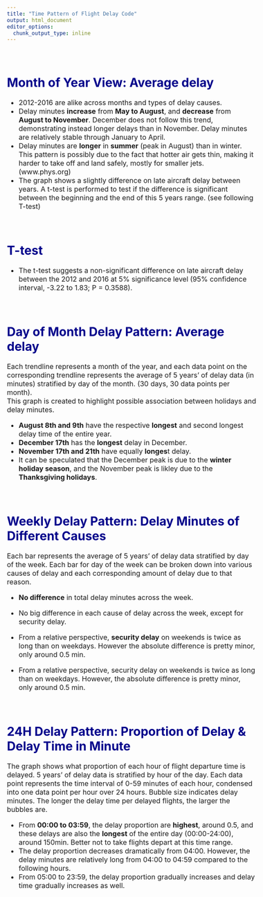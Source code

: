 ```yaml
---
title: "Time Pattern of Flight Delay Code"
output: html_document
editor_options: 
  chunk_output_type: inline
---
```


<style type="text/css">

body{ /* Normal  */
      font-size: 16px;
  }
}
h1.title {
  font-size: 30px;
  color: DarkBlue;
}
h1 { /* Header 1 */
  font-size: 28px;
  color: DarkBlue;
}
h2 { /* Header 2 */
    font-size: 16px;
  color: DarkBlue;
}

}
code.r{ /* Code block */
    font-size: 12px;
}
pre { /* Code block - determines code spacing between lines */
    font-size: 14px;
}
</style>

\


# Month of Year View: Average delay


* 2012-2016 are alike across months and types of delay causes. 
* Delay minutes **increase** from **May to August**, and **decrease** from **August to November**. December does not follow this trend, demonstrating instead longer delays than in November. Delay minutes are relatively stable through January to April. 
* Delay minutes are **longer** in **summer** (peak in August) than in winter. This pattern is possibly due to the fact that hotter air gets thin, making it harder to take off and land safely, mostly for smaller jets. (www.phys.org)
* The graph shows a slightly difference on late aircraft delay between years. A t-test is performed to test if the difference is significant between the beginning and the end of this 5 years range. (see following T-test)

\


# T-test


* The t-test suggests a non-significant difference on late aircraft delay between the 2012 and 2016 at 5% significance level (95% confidence interval, -3.22 to 1.83; P = 0.3588).

\


# Day of Month Delay Pattern: Average delay

Each trendline represents a month of the year, and each data point on the corresponding trendline represents the average of 5 years' of delay data (in minutes) stratified by day of the month.  (30 days, 30 data points per month). \
This graph is created to highlight possible association between holidays and delay minutes.

* **August 8th and 9th** have the respective **longest** and second longest delay time of the entire year.  
* **December 17th** has the **longest** delay in December. 
* **November 17th and 21th** have equally **longes**t delay. 
* It can be speculated that the December peak is due to the **winter holiday season**, and the November peak is likley due to the **Thanksgiving holidays**. 

\


# Weekly Delay Pattern: Delay Minutes of Different Causes

Each bar represents the average of 5 years' of delay data stratified by day of the week. Each bar for day of the week can be broken down into various causes of delay and each corresponding amount of delay due to that reason. 

* **No difference** in total delay minutes across the week.
* No big difference in each cause of delay across the week, except for security delay.

* From a relative perspective, **security delay** on weekends is twice as long than on weekdays. However the absolute difference is pretty minor, only around 0.5 min.

* From a relative perspective, security delay on weekends is twice as long than on weekdays. However, the absolute difference is pretty minor, only around 0.5 min.


\


# 24H Delay Pattern: Proportion of Delay & Delay Time in Minute

The graph shows what proportion of each hour of flight departure time is delayed. 5 years' of delay data is stratified by hour of the day. Each data point represents the time interval of 0-59 minutes of each hour, condensed into one data point per hour over 24 hours. Bubble size indicates delay minutes. The longer the delay time per delayed flights, the larger the bubbles are. 


* From **00:00 to 03:59**, the delay proportion are **highest**, around 0.5, and these delays are also the **longest** of the entire day (00:00-24:00), around 150min. Better not to take flights depart at this time range.
* The delay proportion decreases dramatically from 04:00. However, the delay minutes are relatively long from 04:00 to 04:59 compared to the following hours. 
* From 05:00 to 23:59, the delay proportion gradually increases and delay time gradually increases as well.
